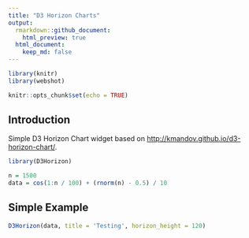 ```yaml
---
title: "D3 Horizon Charts"
output: 
  rmarkdown::github_document:
    html_preview: true
  html_document:
    keep_md: false
---
```


```r
library(knitr)
library(webshot)

knitr::opts_chunk$set(echo = TRUE)

```

## Introduction

Simple D3 Horizon Chart widget based on [http://kmandov.github.io/d3-horizon-chart/](http://kmandov.github.io/d3-horizon-chart/).

```r

library(D3Horizon)

n = 1500
data = cos(1:n / 100) + (rnorm(n) - 0.5) / 10


```

## Simple Example


```r

D3Horizon(data, title = 'Testing', horizon_height = 120)

```

